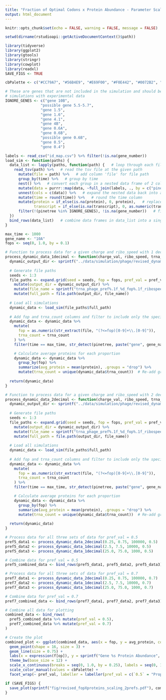 ```yaml
---
title: "Fraction of Optimal Codons x Protein Abundance - Parameter Scaling"
output: html_document
---
```


```r
knitr::opts_chunk$set(echo = FALSE, warning = FALSE, message = FALSE)

setwd(dirname(rstudioapi::getActiveDocumentContext()$path))

library(tidyverse)
library(ggplot2)
library(gtools)
library(stringr)
library(cowplot)
library(readxl)
SAVE_FIGS <- TRUE

cbPalette <- c("#CC79A7", "#56B4E9", "#E69F00", "#F0E442", "#0072B2", "#D55E00", "#009E73", "#999999")

# These are genes that are not included in the simulation and should be removed before comparing
# simulations with experimental data
IGNORE_GENES <- c("gene 10B",
                "possible gene 5.5-5.7",
                "gene 1.5",
                "gene 1.6",
                "gene 4.1",
                "gene 4B",
                "gene 0.6A",
                "gene 0.6B",
                "possible gene 0.6B",
                "gene 0.5",
                "gene 0.4")
```

```r
labels <- read_csv("id_map.csv") %>% filter(!is.na(gene_number))
load_sim <- function(paths) {
  data_list <- lapply(paths, function(path) {   # loop through each file path in paths
    read_tsv(path) %>%   # read the tsv file at the given path
      mutate(file = path) %>%   # add column 'file' for file path
      group_by(time) %>%   # group by time
      nest() %>%   # convert each group in a nested data frame of 2 columns: time and data (all the rows for that time point)
      mutate(data = purrr::map(data, ~full_join(labels, ., by = c("pinetree" = "species")))) %>%   # join with the labels data frame
      unnest(cols = c(data)) %>%   # expand the nested data back into a flat data frame
      mutate(time = round(time)) %>%   # round the time column
      mutate(protein = if_else(is.na(protein), 0, protein),   # replace missing protein and transcript values with 0
             transcript = if_else(is.na(transcript), 0, as.numeric(transcript))) %>%
      filter(!(pinetree %in% IGNORE_GENES), !is.na(gene_number))   # filter out unwanted genes
  })
  bind_rows(data_list)   # combine data frames in data_list into a single data frame
}
```

```r
max_time <- 1000
gene_name <- "10A"
fops <- seq(0, 1.0, by = 0.1)

# Function to process data for a given charge and ribo_speed with 1 decimal place
process_dynamic_data_1decimal <- function(charge_val, ribo_speed, trna_count, pref_val) {
  dynamic_output_dir <- sprintf("../data/simulation/phage/revised_dynamic_pref%.1f_charge%.1f_ribospeed%.1f", pref_val, charge_val, ribo_speed)
  
  # Generate file paths
  seeds <- 1:3
  file_paths <- expand.grid(seed = seeds, fop = fops, pref_val = pref_val, ribo_speed = ribo_speed, trna_count = trna_count) %>%
    mutate(output_dir = dynamic_output_dir) %>%
    mutate(file_name = sprintf("trna_phage_pref%.1f_%d_fop%.1f_ribospeed%.1f_trna%d.tsv", pref_val, seed, fop, ribo_speed, trna_count)) %>%
    mutate(full_path = file.path(output_dir, file_name))
  
  # Load all simulations
  dynamic_data <- load_sim(file_paths$full_path)
  
  # Add fop and trna_count columns and filter to include only the specified gene and max time
  dynamic_data <- dynamic_data %>%
    mutate(
      fop = as.numeric(str_extract(file, "(?<=fop)[0-9]+\\.[0-9]")),
      trna_count = trna_count
    ) %>%
    filter(time == max_time, str_detect(pinetree, paste("gene", gene_name)))

    # Calculate average proteins for each proportion
    dynamic_data <- dynamic_data %>%
      group_by(fop) %>%  
      summarize(avg_protein = mean(protein), .groups = "drop") %>%
      mutate(trna_count = unique(dynamic_data$trna_count))  # Re-add group column
  
  return(dynamic_data)
}

# Function to process data for a given charge and ribo_speed with 2 decimal places
process_dynamic_data_2decimal <- function(charge_val, ribo_speed, trna_count, pref_val) {
  dynamic_output_dir <- sprintf("../data/simulation/phage/revised_dynamic_pref%.1f_charge%.2f_ribospeed%.2f", pref_val, charge_val, ribo_speed)
  
  # Generate file paths
  seeds <- 1:3
  file_paths <- expand.grid(seed = seeds, fop = fops, pref_val = pref_val, ribo_speed = ribo_speed, trna_count = trna_count) %>%
    mutate(output_dir = dynamic_output_dir) %>%
    mutate(file_name = sprintf("trna_phage_pref%.1f_%d_fop%.1f_ribospeed%.2f_trna%d.tsv", pref_val, seed, fop, ribo_speed, trna_count)) %>%
    mutate(full_path = file.path(output_dir, file_name))
  
  # Load all simulations
  dynamic_data <- load_sim(file_paths$full_path)
  
  # Add fop and trna_count columns and filter to include only the specified gene and max time
  dynamic_data <- dynamic_data %>%
    mutate(
      fop = as.numeric(str_extract(file, "(?<=fop)[0-9]+\\.[0-9]")),
      trna_count = trna_count
    ) %>%
    filter(time == max_time, str_detect(pinetree, paste("gene", gene_name)))

    # Calculate average proteins for each proportion
    dynamic_data <- dynamic_data %>%
      group_by(fop) %>%  
      summarize(avg_protein = mean(protein), .groups = "drop") %>%
      mutate(trna_count = unique(dynamic_data$trna_count))  # Re-add group column
  
  return(dynamic_data)
}

# Process data for all three sets of data for pref_val = 0.5
pref5_data1 <- process_dynamic_data_2decimal(0.25, 0.75, 100000, 0.5)
pref5_data2 <- process_dynamic_data_1decimal(2.5, 7.5, 10000, 0.5)
pref5_data3 <- process_dynamic_data_1decimal(25.0, 75.0, 1000, 0.5)

# Combine data for pref_val = 0.5
pref5_combined_data <- bind_rows(pref5_data1, pref5_data2, pref5_data3)

# Process data for all three sets of data for pref_val = 0.7
pref7_data1 <- process_dynamic_data_2decimal(0.25, 0.75, 100000, 0.7)
pref7_data2 <- process_dynamic_data_1decimal(2.5, 7.5, 10000, 0.7)
pref7_data3 <- process_dynamic_data_1decimal(25.0, 75.0, 1000, 0.7)

# Combine data for pref_val = 0.7
pref7_combined_data <- bind_rows(pref7_data1, pref7_data2, pref7_data3)

# Combine all data for plotting
combined_data <- bind_rows(
  pref5_combined_data %>% mutate(pref_val = 0.5),
  pref7_combined_data %>% mutate(pref_val = 0.7)
)
```

```r
# Create the plot
combined_plot <- ggplot(combined_data, aes(x = fop, y = avg_protein, color = factor(trna_count))) +
  geom_point(shape = 16, size = 3) +
  geom_line(size = 0.75) +
  labs(x = expression(f[op]), y = sprintf("Gene %s Protein Abundance", gene_name), color = "tRNA Count") +
  theme_bw(base_size = 12) +
  scale_x_continuous(breaks = seq(0, 1.0, by = 0.25), labels = seq(0, 1.0, by = 0.25), trans = "reverse") +
  scale_color_manual(values = cbPalette) +
  facet_wrap(~ pref_val, labeller = labeller(pref_val = c(`0.5` = "Proportion of Preferred tRNAs = 0.5", `0.7` = "Proportion of Preferred tRNAs = 0.7")))

if (SAVE_FIGS) {
  save_plot(sprintf("fig/revised_fopXproteins_scaling_2prefs.pdf"), combined_plot, base_width = 12, base_height = 6)
}
```
